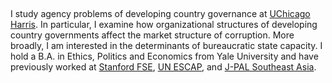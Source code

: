 
&nbsp;

I study agency problems of developing country governance at [UChicago Harris](https://harris.uchicago.edu). In particular, I examine how organizational structures of developing country governments affect the market structure of corruption. More broadly, I am interested in the determinants of bureaucratic state capacity. I hold a B.A. in Ethics, Politics and Economics from Yale University and have previously worked at [Stanford FSE](https://fse.fsi.stanford.edu), [UN ESCAP](https://www.unescap.org/our-work/macroeconomic-policy-financing-development), and [J-PAL Southeast Asia](https://www.povertyactionlab.org/southeast-asia).

&nbsp;

&nbsp;